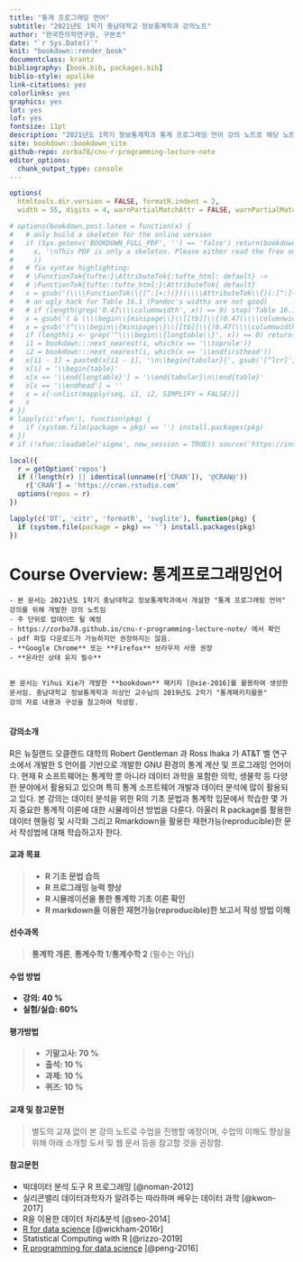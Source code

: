 ```yaml
--- 
title: "통계 프로그래밍 언어"
subtitle: "2021년도 1학기 충남대학교 정보통계학과 강의노트"
author: "한국한의학연구원, 구본초"
date: "`r Sys.Date()`"
knit: "bookdown::render_book"
documentclass: krantz
bibliography: [book.bib, packages.bib]
biblio-style: apalike
link-citations: yes
colorlinks: yes
graphics: yes
lot: yes
lof: yes
fontsize: 11pt
description: "2021년도 1학기 정보통계학과 통계 프로그래밍 언어 강의 노트로 해당 노트: https://zorba78.github.io/cnu-r-programming-lecture-note/"
site: bookdown::bookdown_site
github-repo: zorba78/cnu-r-programming-lecture-note
editor_options: 
  chunk_output_type: console
---
```


```r
options(
  htmltools.dir.version = FALSE, formatR.indent = 2,
  width = 55, digits = 4, warnPartialMatchAttr = FALSE, warnPartialMatchDollar = FALSE)

# options(bookdown.post.latex = function(x) {
#   # only build a skeleton for the online version
#   if (Sys.getenv('BOOKDOWN_FULL_PDF', '') == 'false') return(bookdown:::strip_latex_body(
#     x, '\nThis PDF is only a skeleton. Please either read the free online HTML version, or purchase a hard-copy of this book.\n'
#     ))
#   # fix syntax highlighting:
#   # \FunctionTok{tufte:}\AttributeTok{:tufte_html: default} ->
#   # \FunctionTok{tufte::tufte_html:}\AttributeTok{ default}
#   x = gsub('(\\\\FunctionTok\\{[^:]+:)(})(\\\\AttributeTok\\{)(:[^:]+:)', '\\1\\4\\2\\3', x)
#   # an ugly hack for Table 16.1 (Pandoc's widths are not good)
#   # if (length(grep('0.47\\\\columnwidth', x)) == 0) stop('Table 16.1 not found')
#   x = gsub('( & \\\\begin\\{minipage\\}\\[[tb]]\\{)0.47(\\\\columnwidth})', '\\10.65\\2', x)
#   x = gsub('(^\\\\begin\\{minipage\\}\\[[tb]]\\{)0.47(\\\\columnwidth})', '\\10.33\\2', x)
#   if (length(i <- grep('^\\\\begin\\{longtable\\}', x)) == 0) return(x)
#   i1 = bookdown:::next_nearest(i, which(x == '\\toprule'))
#   i2 = bookdown:::next_nearest(i, which(x == '\\endfirsthead'))
#   x[i1 - 1] = paste0(x[i1 - 1], '\n\\begin{tabular}{', gsub('[^lcr]', '', gsub('.*\\[]', '', x[i])), '}')
#   x[i] = '\\begin{table}'
#   x[x == '\\end{longtable}'] = '\\end{tabular}\n\\end{table}'
#   x[x == '\\endhead'] = ''
#   x = x[-unlist(mapply(seq, i1, i2, SIMPLIFY = FALSE))]
#   x
# })
# lapply(c('xfun'), function(pkg) {
#   if (system.file(package = pkg) == '') install.packages(pkg)
# })
# if (!xfun::loadable('sigma', new_session = TRUE)) source('https://install-github.me/jjallaire/sigma')

local({
  r = getOption('repos')
  if (!length(r) || identical(unname(r['CRAN']), '@CRAN@'))
    r['CRAN'] = 'https://cran.rstudio.com' 
  options(repos = r)
})

lapply(c('DT', 'citr', 'formatR', 'svglite'), function(pkg) {
  if (system.file(package = pkg) == '') install.packages(pkg)
})

```


# Course Overview: 통계프로그래밍언어{-#overview01}

```block2

- 본 문서는 2021년도 1학기 충남대학교 정보통계학과에서 개설한 "통계 프로그래밍 언어" 강의를 위해 개발한 강의 노트임 
- 주 단위로 업데이트 될 예정 
- https://zorba78.github.io/cnu-r-programming-lecture-note/ 에서 확인
- pdf 파일 다운로드가 가능하지만 권장하지는 않음.
- **Google Chrome** 또는 **Firefox** 브라우저 사용 권장
- **온라인 상태 유지 필수**


본 문서는 Yihui Xie가 개발한 **bookdown** 패키지 [@xie-2016]를 활용하여 생성한 문서임. 충남대학교 정보통계학과 이상인 교수님의 2019년도 2학기 "통계패키지활용" 
강의 자료 내용과 구성을 참고하여 작성함. 


```


#### 강의소개{#intro-lec .unnumbered}

R은 뉴질랜드 오클랜드 대학의 Robert Gentleman 과 Ross Ihaka 가 AT&T 벨 연구소에서 개발한 S 언어를 기반으로 개발한 GNU 환경의 통계 계산 및 프로그래밍 언어이다. 현재 R 소프트웨어는 통계학 뿐 아니라 데이터 과학을 포함한 의학, 생물학 등 다양한 분야에서 활용되고 있으며 특히 통계 소프트웨어 개발과 데이터 분석에 많이 활용되고 있다. 본 강의는 데이터 분석을 위한 R의 기초 문법과 통계학 입문에서 학습한 몇 가지 중요한 통계적 이론에 대한 시뮬레이션 방법을 다룬다. 아울러 R package를 활용한 데이터 헨들링 및 시각화 그리고 Rmarkdown을 활용한 재현가능(reproducible)한 문서 작성법에 대해 학습하고자 한다. 


#### 교과 목표{#purpose-course .unnumbered}

> - **R 기초 문법 습득**
> - **R 프로그래밍 능력 향상**
> - **R 시뮬레이션을 통한 통계학 기초 이론 확인**
> - **R markdown을 이용한 재현가능(reproducible)한 보고서 작성 방법 이해**


#### 선수과목{#pre-course .unnumbered}

> **통계학 개론**, **통계수학 1**/**통계수학 2** (필수는 아님)


#### 수업 방법{#course-method .unnumbered}

- **강의: 40 %**
- **실험/실습: 60%**


#### 평가방법{#grade-method .unnumbered}

> - **기말고사: 70 %**
> - **출석: 10 %**
> - **과제: 10 %**
> - **퀴즈: 10 %**


#### 교재 및 참고문헌{#material-course .unnumbered}

> 별도의 교재 없이 본 강의 노트로 수업을 진행할 예정이며, 수업의 이해도 향상을 위해 아래 소개할 도서 및 웹 문서 등을 참고할 것을 권장함.


#### 참고문헌{#ref-course .unnumbered}

- 빅데이터 분석 도구 R 프로그래밍 [@noman-2012]
- 실리콘밸리 데이터과학자가 알려주는 따라하며 배우는 데이터 과학 [@kwon-2017]
- R을 이용한 데이터 처리&분석 [@seo-2014]
- [R for data science](https://r4ds.had.co.nz/) [@wickham-2016r]
- Statistical Computing with R [@rizzo-2019]
- [R programming for data science](https://bookdown.org/rdpeng/rprogdatascience/) [@peng-2016]






